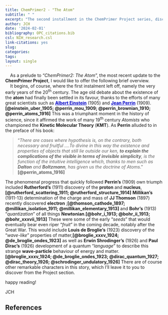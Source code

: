 ```yaml
---
title: ChemPrimer2 - "The Atom"
subtitle: " "
excerpt: "The second installment in the ChemPrimer Project series, discusses some of the pioneering work that gave rise to modern day Chemistry, including the bizarre world of quantum mechanics."
author: JCH
date: '2024-02-01'
bibliography: OPC_citations.bib
csl: NIH_research.csl
link-citations: yes
slug:
categories:
tags:
layout: single
---
```


<style>
/* =============================== */
/*          CSS for Links          */
/* =============================== */

a.one:link {color: rgb(0, 0, 200);}
a.one:visited {color: rgb(192, 20, 172);}
a.one:hover {color: rgb(255, 20, 100);}

</style>


&nbsp; &nbsp; As a prelude to "*ChemPrimer2: The Atom*", the most recent update to the **ChemPrimer Project**, I would like to offer the following brief overview.  
&nbsp; &nbsp; It begins, of course, where the first instalment left off, namely the very early years of the 20<sup>th</sup> century. The age old debate about the existence of the **atom** had finally been settled in its favour, thanks to the efforts of many great scientists such as **<a class="one" href="https://www.nobelprize.org/prizes/physics/1921/summary/">Albert Einstein</a>** (1905) and **<a class="one" href="https://www.nobelprize.org/prizes/physics/1926/perrin/facts/">Jean Perrin</a>** (1909).**[@einstein_uber_1905; @perrin_mou_1909; @perrin_brownian_1910; @perrin_atoms_1916]** This was a triumphant moment in the history of science, since it affirmed the work of many 19<sup>th</sup> century *Atomists* who championed the **Kinetic Molecular Theory** (**KMT**). As **Perrin** alluded to in the preface of his book:  

>"*There are cases where hypothesis is, on the contrary, both necessary and fruitful ....To divine in this way the existence and properties of objects that still lie outside our ken, <b>to explain the complications of the visible in terms of invisible simplicity</b>, is the function of the intuitive intelligence which, thanks to men such as <b>Dalton</b> and <b>Boltzmann</b>, has given us the doctrine of Atoms*." **[@perrin_atoms_1916]**

The phenomenal progress that quickly followed **Perrin's** (1909) own triumph included **Rutherford's** (1911) discovery of the **proton** and **nucleus**,**[@rutherford_scattering_1911; @rutherford_structure_1914]** **Millikan's** (1911-13) determination of the charge and mass of **JJ Thomson** (1897) recently discovered **electron** ;**[@thomson_cathode_1897; @millikan_isolation_1911; @millikan_elementary_1913]** and **Bohr's** (1913) "*quantization*" of all things **Newtonian**.**[@bohr_i_1913; @bohr_ii_1913; @bohr_xxxvii_1913]** These were some of the early "*seeds*" that would eventually bear even riper "*fruit*" in the coming decade, notably after the Great War. This would include **Louis de Broglie's** (1923) discovery of the "*wave-like*" properties of matter,**[@broglie_xxxv_1924; @de_broglie_ondes_1923]** as well as **Erwin Shrodinger's** (1926) and **Paul Dirac's** (1926) development of a quantum "*language*" to describe this strange **wave-particle** behaviour of energy and matter.**[@broglie_xxxv_1924; @de_broglie_ondes_1923; @dirac_quantum_1927; @dirac_theory_1926; @schrodinger_undulatory_1926]** There are of course other remarkable characters in this story, which I'll leave it to you to discover from the Project section.  

happy reading!  

JCH


## References  



